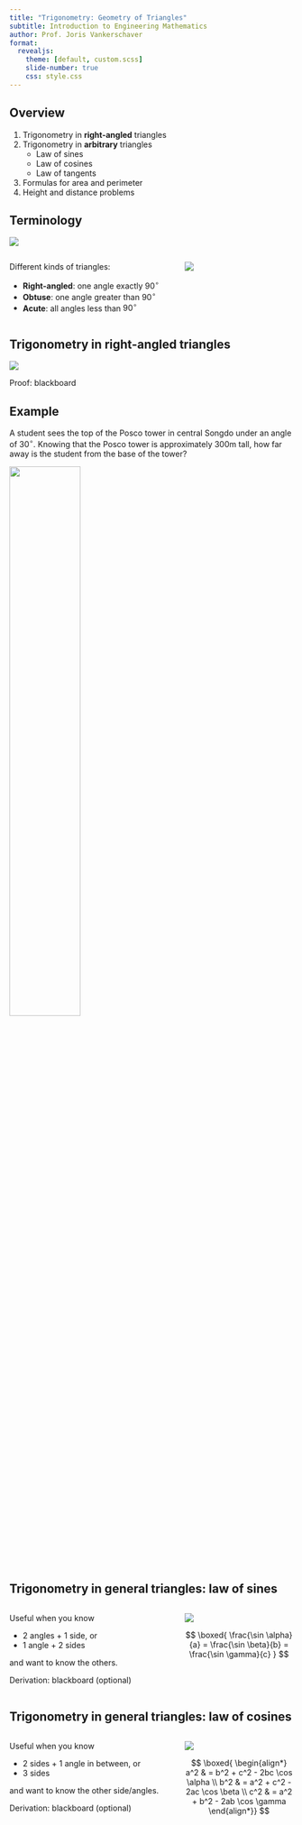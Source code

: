 ```yaml
---
title: "Trigonometry: Geometry of Triangles"
subtitle: Introduction to Engineering Mathematics
author: Prof. Joris Vankerschaver
format:
  revealjs:
    theme: [default, custom.scss]
    slide-number: true
    css: style.css
---
```


## Overview

1. Trigonometry in **right-angled** triangles
1. Trigonometry in **arbitrary** triangles
   - Law of sines
   - Law of cosines
   - Law of tangents
1. Formulas for area and perimeter
1. Height and distance problems

## Terminology

![](./images/01-trigonometry/triangles-all.svg)

:::: {.columns }
::: {.column width="60%"}
Different kinds of triangles:

- **Right-angled**: one angle exactly $90^\circ$
- **Obtuse**: one angle greater than $90^\circ$
- **Acute**: all angles less than $90^\circ$

:::
::: {.column width="40%"}
![](./images/01-trigonometry/triangle-right-hypotenuse.svg)
:::
::::

## Trigonometry in **right-angled** triangles

![](./images/01-trigonometry/right-angle-triangle.svg)

Proof: blackboard

## Example

A student sees the top of the Posco tower in central Songdo under an angle of $30^\circ$. Knowing that the Posco tower is approximately 300m tall, how far away is the student from the base of the tower?

![](./images/01-trigonometry/songdo.png){fig-align="center" height="50%"}

## Trigonometry in general triangles: law of sines

:::: {.columns }
::: {.column width="60%"}
Useful when you know

- 2 angles + 1 side, or
- 1 angle + 2 sides

and want to know the others.

Derivation: blackboard (optional)
:::
::: {.column width="40%"}
![](./images/01-trigonometry/triangle-sine-formula.svg){fig-align="center"}

$$
    \boxed{
        \frac{\sin \alpha}{a} = \frac{\sin \beta}{b} = \frac{\sin \gamma}{c}
    }
$$

:::
::::

## Trigonometry in general triangles: law of cosines

:::: {.columns }
::: {.column width="60%"}
Useful when you know

- 2 sides + 1 angle in between, or
- 3 sides

and want to know the other side/angles.

Derivation: blackboard (optional)
:::
::: {.column width="40%"}
![](./images/01-trigonometry/triangle-sine-formula.svg){fig-align="center"}

$$
    \boxed{
        \begin{align*}
            a^2 & = b^2 + c^2 - 2bc \cos \alpha \\
            b^2 & = a^2 + c^2 - 2ac \cos \beta \\
            c^2 & = a^2 + b^2 - 2ab \cos \gamma
        \end{align*}}
$$

:::
::::
